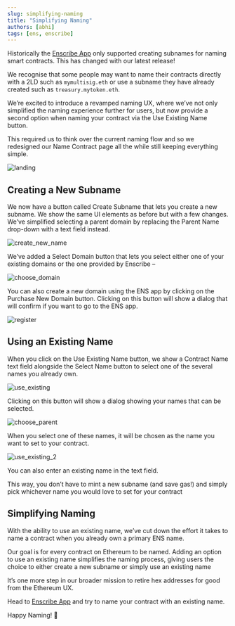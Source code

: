 ```yaml
---
slug: simplifying-naming
title: "Simplifying Naming"
authors: [abhi]
tags: [ens, enscribe]
---
```


Historically the [Enscribe App](https://www.enscribe.xyz) only supported creating subnames for naming smart contracts. This has changed with our latest release!

We recognise that some people may want to name their contracts directly with a 2LD such as `mymultisig.eth` or use a subname they have already created such as `treasury.mytoken.eth`.

We’re excited to introduce a revamped naming UX, where we’ve not only simplified the naming experience further for users, but now provide a second option when naming your contract via the Use Existing Name button.

This required us to think over the current naming flow and so we redesigned our Name Contract page all the while still keeping everything simple. 

![landing](landing.png)

## Creating a New Subname 

We now have a button called Create Subname that lets you create a new subname. We show the same UI elements as before but with a few changes. We’ve simplified selecting a parent domain by replacing the Parent Name drop-down with a text field instead.

![create_new_name](create_new_name.png)

We’ve added a Select Domain button that lets you select either one of your existing domains or the one provided by Enscribe –

![choose_domain](choose_domain.png)

You can also create a new domain using the ENS app by clicking on the Purchase New Domain button. Clicking on this button will show a dialog that will confirm if you want to go to the ENS app.

![register](register.png)

## Using an Existing Name 

When you click on the Use Existing Name button, we show a Contract Name text field alongside the Select Name button to select one of the several names you already own.

![use_existing](use_existing.png)

Clicking on this button will show a dialog showing your names that can be selected.

![choose_parent](choose_parent.png)

When you select one of these names, it will be chosen as the name you want to set to your contract.

![use_existing_2](use_existing_2.png)

You can also enter an existing name in the text field.

This way, you don’t have to mint a new subname (and save gas!) and simply pick whichever name you would love to set for your contract

## Simplifying Naming

With the ability to use an existing name, we’ve cut down the effort it takes to name a contract when you already own a primary ENS name.

Our goal is for every contract on Ethereum to be named. Adding an option to use an existing name simplifies the naming process, giving users the choice to either create a new subname or simply use an existing name

It’s one more step in our broader mission to retire hex addresses for good from the Ethereum UX.

Head to [Enscribe App](https://www.enscribe.xyz) and try to name your contract with an existing name.

Happy Naming! 🚀